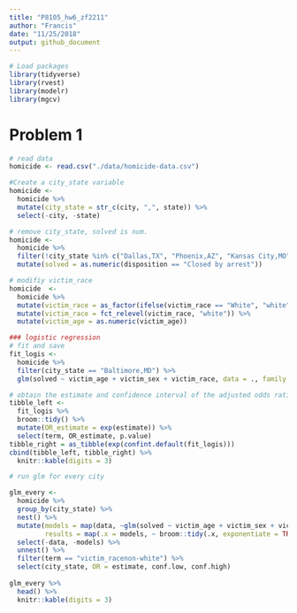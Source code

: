 ```yaml
---
title: "P8105_hw6_zf2211"
author: "Francis"
date: "11/25/2018"
output: github_document
---
```




```r
# Load packages
library(tidyverse)
library(rvest)
library(modelr)
library(mgcv)
```

# Problem 1



```r
# read data
homicide <- read.csv("./data/homicide-data.csv")
```

```r
#Create a city_state variable
homicide <- 
  homicide %>% 
  mutate(city_state = str_c(city, ",", state)) %>% 
  select(-city, -state)

# remove city_state, solved is num. 
homicide <- 
  homicide %>% 
  filter(!city_state %in% c("Dallas,TX", "Phoenix,AZ", "Kansas City,MO", "Tulsa,AL")) %>% 
  mutate(solved = as.numeric(disposition == "Closed by arrest"))
```


```r
# modifiy victim_race
homicide  <-  
  homicide %>% 
  mutate(victim_race = as_factor(ifelse(victim_race == "White", "white","non-white"))) %>% 
  mutate(victim_race = fct_relevel(victim_race, "white")) %>% 
  mutate(victim_age = as.numeric(victim_age)) 
```


```r
### logistic regression
# fit and save
fit_logis <-  
  homicide %>% 
  filter(city_state == "Baltimore,MD") %>% 
  glm(solved ~ victim_age + victim_sex + victim_race, data = ., family = binomial()) 

# obtain the estimate and confidence interval of the adjusted odds ratio for Baltimore,MD
tibble_left <-  
  fit_logis %>% 
  broom::tidy() %>% 
  mutate(OR_estimate = exp(estimate)) %>% 
  select(term, OR_estimate, p.value)
tibble_right = as_tibble(exp(confint.default(fit_logis)))
cbind(tibble_left, tibble_right) %>% 
  knitr::kable(digits = 3)
```



```r
# run glm for every city

glm_every <-  
  homicide %>% 
  group_by(city_state) %>% 
  nest() %>% 
  mutate(models = map(data, ~glm(solved ~ victim_age + victim_sex + victim_race, data = ., family = binomial())), 
         results = map(.x = models, ~ broom::tidy(.x, exponentiate = TRUE, conf.int = TRUE))) %>% 
  select(-data, -models) %>% 
  unnest() %>% 
  filter(term == "victim_racenon-white") %>% 
  select(city_state, OR = estimate, conf.low, conf.high)
  
glm_every %>% 
  head() %>% 
  knitr::kable(digits = 3)
```


